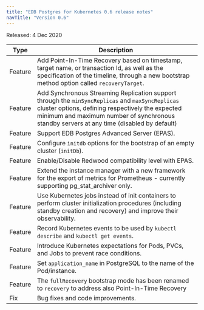 ```yaml
---
title: "EDB Postgres for Kubernetes 0.6 release notes"
navTitle: "Version 0.6"
---
```


Released: 4 Dec 2020

| Type    | Description                                                                                                  |
| ------- | ------------------------------------------------------------------------------------------------------------ |
| Feature | Add Point-In-Time Recovery based on timestamp, target name, or transaction Id, as well as the specification of the timeline, through a new bootstrap method option called `recoveryTarget`. |
| Feature | Add Synchronous Streaming Replication support through the `minSyncReplicas` and `maxSyncReplicas` cluster options, defining respectively the expected minimum and maximum number of synchronous standby servers at any time (disabled by default)                                  |
| Feature | Support EDB Postgres Advanced Server (EPAS).                                                                 |
| Feature | Configure `initdb` options for the bootstrap of an empty cluster (`initDb`).                                 |
| Feature | Enable/Disable Redwood compatibility level with EPAS.                                                        |
| Feature | Extend the instance manager with a new framework for the export of metrics for Prometheus - currently supporting pg_stat_archiver only.                                                  |
| Feature | Use Kubernetes jobs instead of init containers to perform cluster initialization procedures (including standby creation and recovery) and improve their observability.                                                  |
| Feature | Record Kubernetes events to be used by `kubectl describe` and `kubectl get events`.                          |
| Feature | Introduce Kubernetes expectations for Pods, PVCs, and Jobs to prevent race conditions.                       |
| Feature | Set `application_name` in PostgreSQL to the name of the Pod/instance.                                        |
| Feature | The `fullRecovery` bootstrap mode has been renamed to `recovery` to address also Point-In-Time Recovery      |
| Fix     | Bug fixes and code improvements.                                                                             |
